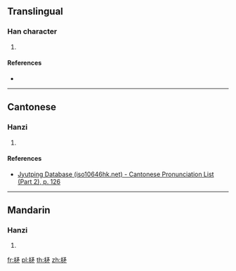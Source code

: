 ==Translingual==

===Han character===
{{Han char|rn=75|rad=木|as=05|sn=9|four=|canj=DNIH|ids=⿰木矛}}

# {{defn|Han|sort=木05}}

====References====
* {{Han ref|kx=0519.060|dkj=14623|hdz=21192.010|uh=67D5|ud=26581}}

----

==Cantonese==

===Hanzi===
{{yue-hanzi|jyut=[[mau6]]|y=mau6}}

# {{defn|lang=yue|sort=木05}}

====References====
* [http://www.iso10646hk.net/jp/document/download.jsp Jyutping Database (iso10646hk.net) - Cantonese Pronunciation List (Part 2), p. 126]

----

==Mandarin==

===Hanzi===
{{cmn-hanzi|pin=[[mào]] ([[mao4]])|wg=mao<sup>4</sup>}}

# {{defn|lang=cmn|sort=木05}}

[[fr:柕]]
[[pl:柕]]
[[th:柕]]
[[zh:柕]]